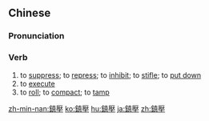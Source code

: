 ==Chinese==
{{zh-forms|s=镇压}}

===Pronunciation===
{{zh-pron
|m=zhènyā
|c=zan3 aat3
|mn=tìn-ap
|cat=v
}}

===Verb===
{{zh-verb}}

# to [[suppress]]; to [[repress]]; to [[inhibit]]; to [[stifle]]; to [[put down]]
# to [[execute]] {{gloss|a counterrevolutionary or criminal}}
# to [[roll]]; to [[compact]]; to [[tamp]] {{gloss|of soil}}

{{zh-cat|Intermediate}}

[[zh-min-nan:鎮壓]]
[[ko:鎮壓]]
[[hu:鎮壓]]
[[ja:鎮壓]]
[[zh:鎮壓]]